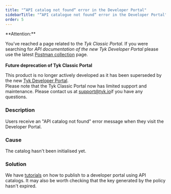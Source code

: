 ```yaml
---
title: "“API catalog not found“ error in the Developer Portal"
sidebarTitle: "“API catalogue not found“ error in the Developer Portal"
order: 5
---
```



<Warning>
**Attention:**

You’ve reached a page related to the *Tyk Classic Portal*. If you were searching for *API documentation of the new Tyk
Developer Portal* please use the latest
[Postman collection](/product-stack/tyk-enterprise-developer-portal/api-documentation/tyk-edp-api) page.
<br />
<br />
**Future deprecation of Tyk Classic Portal**

This product is no longer actively developed as it
has been superseded by the new [Tyk Developer Portal](/portal/overview/intro).
<br />
Please note that the Tyk Classic Portal now has limited support and maintenance. Please contact us at
[support@tyk.io](<mailto:support@tyk.io?subject=Tyk classic developer portal>)if you have any questions.
</Warning>


### Description

Users receive an "API catalog not found" error message when they visit the Developer Portal.

### Cause

The catalog hasn't been initialised yet.

### Solution

We have [tutorials](/publish-api) on how to publish to a developer portal using API catalogs. It may also be worth checking that the key generated by the policy hasn't expired.